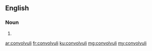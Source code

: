 ==English==

===Noun===
{{head|en|plural}}

# {{plural of|convolvulus|lang=en}}

[[ar:convolvuli]]
[[fr:convolvuli]]
[[ku:convolvuli]]
[[mg:convolvuli]]
[[my:convolvuli]]